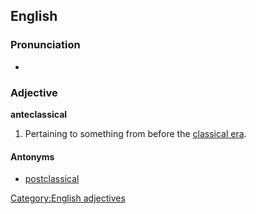==English==

===Pronunciation===
* {{a|RP}} {{IPA|/æntɪˈklæsɪk(ɘ)l/}}

===Adjective===
'''anteclassical'''

# Pertaining to something from before the [[classical era]].
#:''{{{2|The graffiti contains many anteclassical words of uncertain origin}}}''

====Antonyms====
* [[postclassical]]

[[Category:English adjectives]]